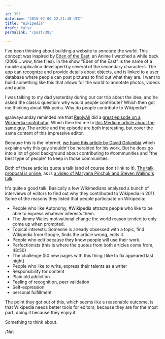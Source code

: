 ```yaml
---

id: 395
datetime: "2015-07-06 22:21:48 UTC"
title: "Wikipedia"
draft: false
permalink: "/post/395"

---
```


I've been thinking about building a website to annotate the world. This concept was inspired by [Eden of the East](https://en.wikipedia.org/wiki/Eden_of_the_East), an Anime I watched a while back \(2009... wow, time flies\). In the show "Eden of the East" is the name of a mobile application developed by several of the secondary characters. The app can recognize and provide details about objects, and is linked to a user database where people can post pictures to find out what they are. I want to build something like this that allows for the world to annotate photos, videos and audio.

I was talking to my dad yesterday during our car trip about the idea, and he asked the classic question: why would people contribute? Which then got me thinking about Wikipedia. Why do people contribute to Wikipedia?

@alwaysunday reminded me that [ReplyAll](http://gimletmedia.com/show/reply-all/) did a [great episode on a Wikipedia contributor](http://gimletmedia.com/episode/14-the-art-of-making-and-fixing-mistakes/). Which then led me to [this Medium article about the same guy](https://medium.com/backchannel/meet-the-ultimate-wikignome-10508842caad). The article and the episode are both interesting, but cover the same content of this impressive editor.

Because this is the internet, [we have this article by David Golumbia](http://www.uncomputing.org/?p=1622) which explains why this guy shouldn't be heralded for his work. But he does go into a lot of good background about contributing to #communities and "the best type of people" to keep in those communities.

Both of these articles quote a talk \(and of course don't link to it\). [The talk proposal is online](https://wikimania2012.wikimedia.org/wiki/Submissions/“This_is_my_voice”:_the_motivations_of_highly_active_Wikipedians), as is [a video of Maryana Pinchuk and Steven Walling's talk](https://youtu.be/L_Ng60B0mKU?t=39m23s). 

It's quite a good talk. Basically a few Wikimedians analyzed a bunch of interviews of editors to find out why they contributed to Wikipedia in 2011. Some of the reasons they listed that people participate on Wikipedia:

* People who like Autonomy, #Wikipedia attracts people who like to be able to express whatever interests them.
* The Jimmy Wales motivational change the world reason tended to only come up when prompted.
* Topical interests: Someone is already obsessed with a topic, find Wikipedia from Google, finds the article wrong, edits it.
* People who edit because they know people will use their work.
* Perfectionists \(this is where the quotes from both articles come from, 48:50\)
* The challenge \(50 new pages with this thing I like to fix appeared last night\)
* People who like to write, express their talents as a writer
* Responsibility for content
* Plain old addiction
* Feeling of recognition, peer validation
* Self-expression
* personal fulfillment

The point they got out of this, which seems like a reasonable outcome, is that Wikipedia needs better tools for editors, because they are for the most part, doing it because they enjoy it.

Something to think about.

/Nat
